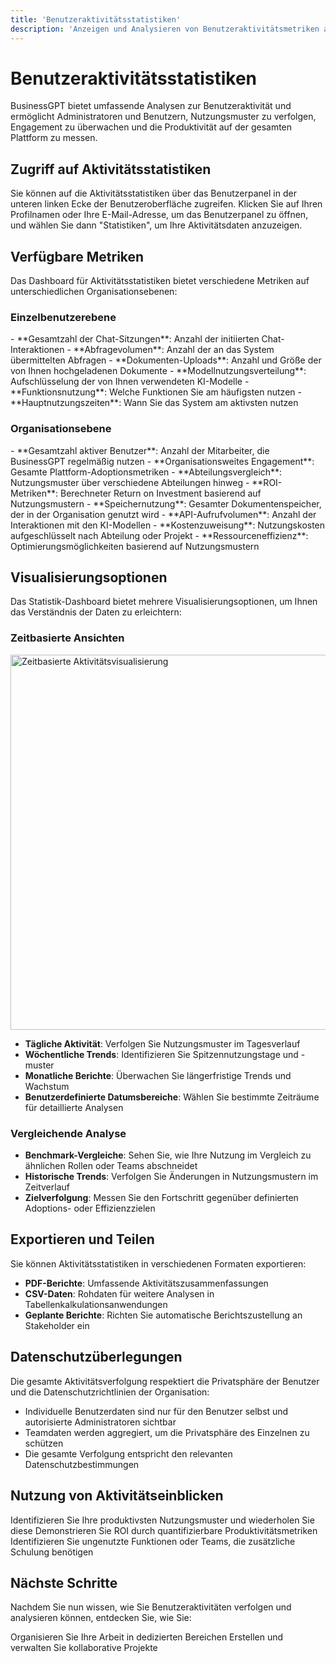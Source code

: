 ```yaml
---
title: 'Benutzeraktivitätsstatistiken'
description: 'Anzeigen und Analysieren von Benutzeraktivitätsmetriken auf verschiedenen Ebenen'
---
```


# Benutzeraktivitätsstatistiken

BusinessGPT bietet umfassende Analysen zur Benutzeraktivität und ermöglicht Administratoren und Benutzern, Nutzungsmuster zu verfolgen, Engagement zu überwachen und die Produktivität auf der gesamten Plattform zu messen.

## Zugriff auf Aktivitätsstatistiken

Sie können auf die Aktivitätsstatistiken über das Benutzerpanel in der unteren linken Ecke der Benutzeroberfläche zugreifen. Klicken Sie auf Ihren Profilnamen oder Ihre E-Mail-Adresse, um das Benutzerpanel zu öffnen, und wählen Sie dann "Statistiken", um Ihre Aktivitätsdaten anzuzeigen.

## Verfügbare Metriken

Das Dashboard für Aktivitätsstatistiken bietet verschiedene Metriken auf unterschiedlichen Organisationsebenen:

### Einzelbenutzerebene

<AccordionGroup>
  <Accordion title="Persönliche Nutzungsmetriken">
    - **Gesamtzahl der Chat-Sitzungen**: Anzahl der initiierten Chat-Interaktionen
    - **Abfragevolumen**: Anzahl der an das System übermittelten Abfragen
    - **Dokumenten-Uploads**: Anzahl und Größe der von Ihnen hochgeladenen Dokumente
    - **Modellnutzungsverteilung**: Aufschlüsselung der von Ihnen verwendeten KI-Modelle
  </Accordion>

  <Accordion title="Produktivitätsmetriken">
    - **Funktionsnutzung**: Welche Funktionen Sie am häufigsten nutzen
    - **Hauptnutzungszeiten**: Wann Sie das System am aktivsten nutzen
  </Accordion>
</AccordionGroup>

### Organisationsebene

<AccordionGroup>
  <Accordion title="Unternehmensübersicht">
    - **Gesamtzahl aktiver Benutzer**: Anzahl der Mitarbeiter, die BusinessGPT regelmäßig nutzen
    - **Organisationsweites Engagement**: Gesamte Plattform-Adoptionsmetriken
    - **Abteilungsvergleich**: Nutzungsmuster über verschiedene Abteilungen hinweg
    - **ROI-Metriken**: Berechneter Return on Investment basierend auf Nutzungsmustern
  </Accordion>

  <Accordion title="Ressourcennutzung">
    - **Speichernutzung**: Gesamter Dokumentenspeicher, der in der Organisation genutzt wird
    - **API-Aufrufvolumen**: Anzahl der Interaktionen mit den KI-Modellen
    - **Kostenzuweisung**: Nutzungskosten aufgeschlüsselt nach Abteilung oder Projekt
    - **Ressourceneffizienz**: Optimierungsmöglichkeiten basierend auf Nutzungsmustern
  </Accordion>
</AccordionGroup>

## Visualisierungsoptionen

Das Statistik-Dashboard bietet mehrere Visualisierungsoptionen, um Ihnen das Verständnis der Daten zu erleichtern:

### Zeitbasierte Ansichten

<img
  src="/images/hero-light.png"
  alt="Zeitbasierte Aktivitätsvisualisierung"
  width="600"
/>

- **Tägliche Aktivität**: Verfolgen Sie Nutzungsmuster im Tagesverlauf
- **Wöchentliche Trends**: Identifizieren Sie Spitzennutzungstage und -muster
- **Monatliche Berichte**: Überwachen Sie längerfristige Trends und Wachstum
- **Benutzerdefinierte Datumsbereiche**: Wählen Sie bestimmte Zeiträume für detaillierte Analysen

### Vergleichende Analyse

- **Benchmark-Vergleiche**: Sehen Sie, wie Ihre Nutzung im Vergleich zu ähnlichen Rollen oder Teams abschneidet
- **Historische Trends**: Verfolgen Sie Änderungen in Nutzungsmustern im Zeitverlauf
- **Zielverfolgung**: Messen Sie den Fortschritt gegenüber definierten Adoptions- oder Effizienzzielen

## Exportieren und Teilen

Sie können Aktivitätsstatistiken in verschiedenen Formaten exportieren:

- **PDF-Berichte**: Umfassende Aktivitätszusammenfassungen
- **CSV-Daten**: Rohdaten für weitere Analysen in Tabellenkalkulationsanwendungen
- **Geplante Berichte**: Richten Sie automatische Berichtszustellung an Stakeholder ein

## Datenschutzüberlegungen

Die gesamte Aktivitätsverfolgung respektiert die Privatsphäre der Benutzer und die Datenschutzrichtlinien der Organisation:

- Individuelle Benutzerdaten sind nur für den Benutzer selbst und autorisierte Administratoren sichtbar
- Teamdaten werden aggregiert, um die Privatsphäre des Einzelnen zu schützen
- Die gesamte Verfolgung entspricht den relevanten Datenschutzbestimmungen

## Nutzung von Aktivitätseinblicken

<CardGroup>
  <Card 
    title="Optimieren Sie Ihren Arbeitsablauf" 
    icon="chart-line" 
  >
    Identifizieren Sie Ihre produktivsten Nutzungsmuster und wiederholen Sie diese
  </Card>
  <Card 
    title="Rechtfertigen Sie Investitionen" 
    icon="coins" 
  >
    Demonstrieren Sie ROI durch quantifizierbare Produktivitätsmetriken
  </Card>
  <Card 
    title="Verbessern Sie die Adoption" 
    icon="users" 
  >
    Identifizieren Sie ungenutzte Funktionen oder Teams, die zusätzliche Schulung benötigen
  </Card>
</CardGroup>

## Nächste Schritte

Nachdem Sie nun wissen, wie Sie Benutzeraktivitäten verfolgen und analysieren können, entdecken Sie, wie Sie:

<CardGroup>
  <Card 
    title="Arbeitsbereiche" 
    icon="folder-tree" 
    href="/features/workspaces"
  >
    Organisieren Sie Ihre Arbeit in dedizierten Bereichen
  </Card>
  <Card 
    title="Projekte" 
    icon="diagram-project" 
    href="/features/projects"
  >
    Erstellen und verwalten Sie kollaborative Projekte
  </Card>
</CardGroup>
